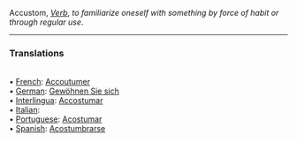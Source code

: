Accustom, <i>[[Verb]]</i>, ''to familiarize oneself with something by force of habit or through regular use''. 
<HR> <P> <H3>Translations</H3>
<BR>• [[French]]: [[Accoutumer]]
<BR>• [[German]]: [[Gewöhnen Sie sich]]
<BR>• [[Interlingua]]: [[Accostumar]]
<BR>• [[Italian]]: [[]]
<BR>• [[Portuguese]]: [[Acostumar]]
<BR>• [[Spanish]]: [[Acostumbrarse]]
<BR>
